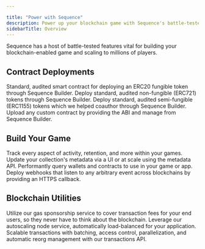 ---

title: "Power with Sequence"
description: Power up your blockchain game with Sequence's battle-tested features. Deploy audited contracts, manage NFT metadata, track web3 activity, manage transactions, and connect to webhooks effortlessly. Abstract gas for users and manage node infrastructure with ease.
sidebarTitle: Overview
---



Sequence has a host of battle-tested features vital for building your blockchain-enabled game and scaling to millions of players.

## Contract Deployments
<CardGroup cols={2}>
    <Card title="ERC20" icon="coins" href="/solutions/collectibles/contracts/deploy-ERC20-currency">
      Standard, audited smart contract for deploying an ERC20 fungible token through Sequence Builder.
    </Card>
    <Card title="ERC721" icon="image" href="/solutions/collectibles/contracts/deploy-an-item-collection">
      Deploy standard, audited non-fungible (ERC721) tokens through Sequence Builder.
    </Card>
    <Card title="ERC1155" icon="layer-group" href="/solutions/collectibles/contracts/deploy-an-item-collection">
      Deploy standard, audited semi-fungible (ERC1155) tokens which we helped coauthor through Sequence Builder.
    </Card>
    <Card title="Link any contracts" icon="link" href="/solutions/builder/contracts">
      Upload any custom contract by providing the ABI and manage from Sequence Builder.
    </Card>
</CardGroup>

## Build Your Game
<CardGroup cols={2}>
    <Card title="Analytics" icon="chart-line" href="/solutions/builder/analytics">
      Track every aspect of activity, retention, and more within your games.
    </Card>
    <Card title="Metadata Management" icon="database" href="/solutions/collectibles/metadata">
      Update your collection's metadata via a UI or at scale using the metadata API.
    </Card>
    <Card title="Indexer" icon="magnifying-glass" href="/solutions/builder/indexer">
      Performantly query wallets and contracts to use in your game or app.
    </Card>
    <Card title="Webhooks" icon="bell" href="/solutions/builder/webhooks">
      Deploy webhooks that listen to any arbitrary event across blockchains by providing an HTTPS callback.
    </Card>
</CardGroup>

## Blockchain Utilities
<CardGroup cols={2}>
    <Card title="Gas Sponsorship" icon="gas-pump" href="/solutions/builder/gas-tank">
      Utilize our gas sponsorship service to cover transaction fees for your end users, so they never have to think about the blockchain.
    </Card>
    <Card title="Node Gateway" icon="server" href="/solutions/builder/node-gateway">
      Leverage our autoscaling node service, automatically load-balanced for your application.
    </Card>
    <Card title="Transaction Manager" icon="user" href="/solutions/transaction-manager/overview">
      Scalable transactions with batching, access control, parallelization, and automatic reorg management with our transactions API.
    </Card>
</CardGroup>
